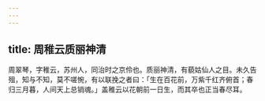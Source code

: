 ```yaml
---
---
---
```

title: 周稚云质丽神清
---



周翠琴，字稚云，苏州人，同治时之京伶也。质丽神清，有藐姑仙人之目。未久告殂，知与不知，莫不嗟惋，有以联挽之者曰：「生在百花前，万紫千红齐俯首；春归三月暮，人间天上总销魂。」盖稚云以花朝前一日生，而其卒也正当春尽耳。